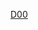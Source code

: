 <includeonly>{{DEFAULTSORT:{{{1}}}}}[[Category:使用了魔術字模板的頁面|D00{{PAGENAME}}]]</includeonly><noinclude>
{{Documentation}}</noinclude>